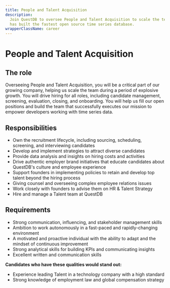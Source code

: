 ```yaml
---
title: People and Talent Acquisition
description:
  Join QuestDB to oversee People and Talent Acquisition to scale the team that
  has built the fastest open source time series database.
wrapperClassName: career
---
```



<h1>People and Talent Acquisition</h1>

<AboutQuestdb />

<h2>The role</h2>

Overseeing People and Talent Acquisition, you will be a critical part of our
growing company, helping us scale the team during a period of explosive growth.
You will drive hiring for all roles, including candidate management, screening,
evaluation, closing, and onboarding. You will help us fill our open positions
and build the team that successfully executes our mission to empower developers
working with time series data.

<h2>Responsibilities</h2>

- Own the recruitment lifecycle, including sourcing, scheduling, screening, and
  interviewing candidates
- Develop and implement strategies to attract diverse candidates
- Provide data analysis and insights on hiring costs and activities
- Drive authentic employer brand initiatives that educate candidates about
  QuestDB's culture and employee experience
- Support founders in implementing policies to retain and develop top talent
  beyond the hiring process
- Giving counsel and overseeing complex employee relations issues
- Work closely with founders to advise them on HR & Talent Strategy
- Hire and manage a Talent team at QuestDB

<h2>Requirements</h2>

- Strong communication, influencing, and stakeholder management skills
- Ambition to work autonomously in a fast-paced and rapidly-changing environment
- A motivated and proactive individual with the ability to adapt and the mindset
  of continuous improvement
- Strong analytical skills for building KPIs and communicating insights
- Excellent written and communication skills

**Candidates who have these qualities would stand out:**

- Experience leading Talent in a technology company with a high standard
- Strong knowledge of employment law and global compensation strategy

<WhatWeOffer />

<WorkingAtQuestdb />

<CareerButton
  title="People and Talent Acquisition"
  bambooUrl="https://questdb.bamboohr.com/jobs/view.php?id=25&source=aWQ9MTM%3D"
/>

